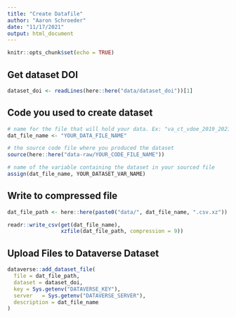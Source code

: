 ```yaml
---
title: "Create Datafile"
author: "Aaron Schroeder"
date: "11/17/2021"
output: html_document
---
```


```r
knitr::opts_chunk$set(echo = TRUE)
```

## Get dataset DOI

```r
dataset_doi <- readLines(here::here("data/dataset_doi"))[1]
```

## Code you used to create dataset

```r
# name for the file that will hold your data. Ex: "va_ct_vdoe_2019_2021_3rd_grade_mean_median_read_score"
dat_file_name <- "YOUR_DATA_FILE_NAME"  

# the source code file where you produced the dataset
source(here::here("data-raw/YOUR_CODE_FILE_NAME"))  

# name of the variable containing the dataset in your sourced file
assign(dat_file_name, YOUR_DATASET_VAR_NAME) 
```

## Write to compressed file

```r
dat_file_path <- here::here(paste0("data/", dat_file_name, ".csv.xz"))

readr::write_csv(get(dat_file_name),
                 xzfile(dat_file_path, compression = 9))
```

## Upload Files to Dataverse Dataset

```r
dataverse::add_dataset_file(
  file = dat_file_path,
  dataset = dataset_doi,
  key = Sys.getenv("DATAVERSE_KEY"),
  server   = Sys.getenv("DATAVERSE_SERVER"),
  description = dat_file_name
)
```
